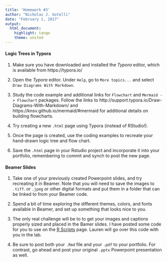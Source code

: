 ```yaml
---
title: 'Homework #3'
author: "Nicholas J. Gotelli"
date: "February 1, 2017"
output: 
  html_document: 
    highlight: tango
    theme: united
---
```


#### Logic Trees in Typora

1. Make sure you have downloaded and installed the *Typora* editor, which is available from https://typora.io/

2. Open the *Typora* editor. Under `Help`, go to `More topics...` and select `Draw Diagrams With Markdown`. 

3. Study the code example and additional links for `Flowchart` and `Mermaid -> Flowchart` packages. Follow the links to   http://support.typora.io/Draw-Diagrams-With-Markdown/  and https://knsv.github.io/mermaid/#mermaid for additional details on building flowcharts.

4. Try creating a new `.html` page using Typora (instead of RStudio!).

5. Once the page is created, use the coding examples to recreate your hand-drawn logic tree and flow chart.

6. Save the `.html` page in your Rstudio project and incorporate it into your portfolio, remembering to commit and synch to post the new page.


#### Beamer Slides

1. Take one of your previously created Powerpoint slides, and try recreating it in Beamer. Note that you will need to save the images to `.tiff`. or `.jpeg` or other digital formats and put them in a folder that can be linked to from your Beamer code.

2. Spend a bit of time exploring the different themes, colors, and fonts available in Beamer, and set up something that looks nice to you.

3. The only real challenge will be to to get your images and captions properly sized and placed in the Bamer slides. I have posted some code for you to use on the [R Scripts](address) page. Lauren will go over this code with you in the lab.

4. Be sure to post both your `.Rmd` file and your `.pdf` to your portfolio. For contrast, go ahead and post your original `.pptx` Powerpoint presentation as well.



